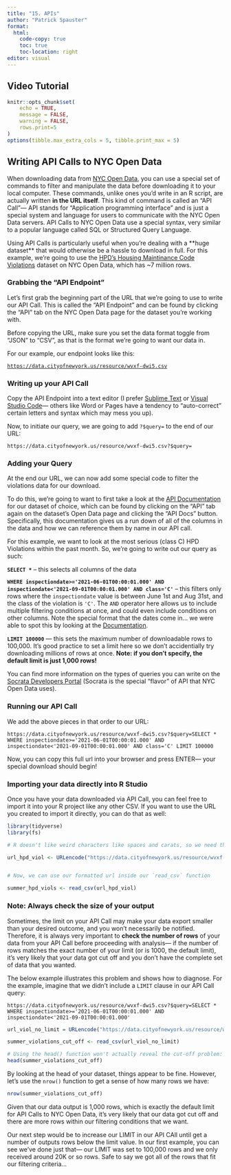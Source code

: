 ```yaml
---
title: "15. APIs"
author: "Patrick Spauster"
format:
  html:
    code-copy: true
    toc: true
    toc-location: right
editor: visual
---
```


## Video Tutorial

```{=html}
```
```r
knitr::opts_chunk$set(
	echo = TRUE,
	message = FALSE,
	warning = FALSE,
	rows.print=5
)
options(tibble.max_extra_cols = 5, tibble.print_max = 5)
```

## Writing API Calls to NYC Open Data

When downloading data from [NYC Open Data](https://opendata.cityofnewyork.us/), you can use a special set of commands to filter and manipulate the data before downloading it to your local computer. These commands, unlike ones you'd write in an R script, are actually written **in the URL itself**. This kind of command is called an "API Call"--- API stands for "Application programming interface" and is just a special system and language for users to communicate with the NYC Open Data servers. API Calls to NYC Open Data use a special syntax, very similar to a popular language called SQL or Structured Query Language.

Using API Calls is particularly useful when you're dealing with a \*\*huge dataset\*\* that would otherwise be a hassle to download in full. For this example, we're going to use the [HPD's Housing Maintinance Code Violations](https://data.cityofnewyork.us/Housing-Development/Housing-Maintenance-Code-Violations/wvxf-dwi5) dataset on NYC Open Data, which has \~7 million rows.

### Grabbing the "API Endpoint"

Let's first grab the beginning part of the URL that we're going to use to write our API Call. This is called the "API Endpoint" and can be found by clicking the "API" tab on the NYC Open Data page for the dataset you're working with.

Before copying the URL, make sure you set the data format toggle from "JSON" to "CSV", as that is the format we're going to want our data in.

For our example, our endpoint looks like this:

[`https://data.cityofnewyork.us/resource/wvxf-dwi5.csv`](https://data.cityofnewyork.us/resource/wvxf-dwi5.csv)

### Writing up your API Call

Copy the API Endpoint into a text editor (I prefer [Sublime Text](https://www.sublimetext.com/) or [Visual Studio Code](https://code.visualstudio.com/)--- others like Word or Pages have a tendency to "auto-correct" certain letters and syntax which may mess you up).

Now, to initiate our query, we are going to add `?$query=` to the end of our URL:

```         
https://data.cityofnewyork.us/resource/wvxf-dwi5.csv?$query=
```

### Adding your Query

At the end our URL, we can now add some special code to filter the violations data for our download.

To do this, we're going to want to first take a look at the [API Documentation](https://dev.socrata.com/foundry/data.cityofnewyork.us/wvxf-dwi5) for our dataset of choice, which can be found by clicking on the "API" tab again on the dataset's Open Data page and clicking the "API Docs" button. Specifically, this documentation gives us a run down of all of the columns in the data and how we can reference them by name in our API call.

For this example, we want to look at the most serious (class C) HPD Violations within the past month. So, we're going to write out our query as such:

**`SELECT *`** -- this selects all columns of the data

**`WHERE inspectiondate>='2021-06-01T00:00:01.000' AND inspectiondate<'2021-09-01T00:00:01.000' AND class='C'`** -- this filters only rows where the `inspectiondate` value is between June 1st and Aug 31st, and the class of the violation is `'C'`. The `AND` operator here allows us to include multiple filtering conditions at once, and could even include conditions on other columns. Note the special format that the dates come in... we were able to spot this by looking at the [Documentation](https://dev.socrata.com/foundry/data.cityofnewyork.us/wvxf-dwi5).

**`LIMIT 100000`** --- this sets the maximum number of downloadable rows to 100,000. It's good practice to set a limit here so we don't accidentially try downloading millions of rows at once. **Note: if you don't specify, the default limit is just 1,000 rows!**

You can find more information on the types of queries you can write on the [Socrata Developers Portal](https://dev.socrata.com/docs/queries/query.html) (Socrata is the special "flavor" of API that NYC Open Data uses).

### Running our API Call

We add the above pieces in that order to our URL:

`https://data.cityofnewyork.us/resource/wvxf-dwi5.csv?$query=SELECT * WHERE inspectiondate>='2021-06-01T00:00:01.000' AND inspectiondate<'2021-09-01T00:00:01.000' AND class='C' LIMIT 100000`

Now, you can copy this full url into your browser and press ENTER--- your special download should begin!

### Importing your data directly into R Studio

Once you have your data downloaded via API Call, you can feel free to import it into your R project like any other CSV. If you want to use the URL you created to import it directly, you can do that as well:

```r
library(tidyverse)
library(fs)

# R doesn't like weird characters like spaces and carats, so we need the `URLencode` function here to encode those symbols properly

url_hpd_viol <- URLencode("https://data.cityofnewyork.us/resource/wvxf-dwi5.csv?$query=SELECT * WHERE inspectiondate>='2021-06-01T00:00:01.000' AND inspectiondate<'2021-09-01T00:00:01.000' AND class='C' LIMIT 100000")


# Now, we can use our formatted url inside our `read_csv` function

summer_hpd_viols <- read_csv(url_hpd_viol)

```

### Note: Always check the size of your output

Sometimes, the limit on your API Call may make your data export smaller than your desired outcome, and you won't necessarily be notified. Therefore, it is always very important to **check the number of rows** of your data from your API Call before proceeding with analysis--- if the number of rows matches the exact number of your limit (or is 1000, the default limit), it's very likely that your data got cut off and you don't have the complete set of data that you wanted.

The below example illustrates this problem and shows how to diagnose. For the example, imagine that we didn't include a `LIMIT` clause in our API Call query:

`https://data.cityofnewyork.us/resource/wvxf-dwi5.csv?$query=SELECT * WHERE inspectiondate>='2021-06-01T00:00:01.000' AND inspectiondate<'2021-09-01T00:00:01.000'`

```r
url_viol_no_limit = URLencode("https://data.cityofnewyork.us/resource/wvxf-dwi5.csv?$query=SELECT * WHERE inspectiondate>='2021-06-01T00:00:01.000' AND inspectiondate<'2021-09-01T00:00:01.000'")

summer_violations_cut_off <- read_csv(url_viol_no_limit)

# Using the head() function won't actually reveal the cut-off problem:
head(summer_violations_cut_off)

```

By looking at the head of your dataset, things appear to be fine. However, let's use the `nrow()` function to get a sense of how many rows we have:

```r
nrow(summer_violations_cut_off)
```

Given that our data output is 1,000 rows, which is exactly the default limit for API Calls to NYC Open Data, it's very likely that our data got cut off and there are more rows within our filtering conditions that we want.

Our next step would be to increase our LIMIT in our API CAll until get a number of outputs rows below the limit value. In our first example, you can see we've done just that--- our LIMIT was set to 100,000 rows and we only received around 20K or so rows. Safe to say we got all of the rows that fit our filtering criteria...
